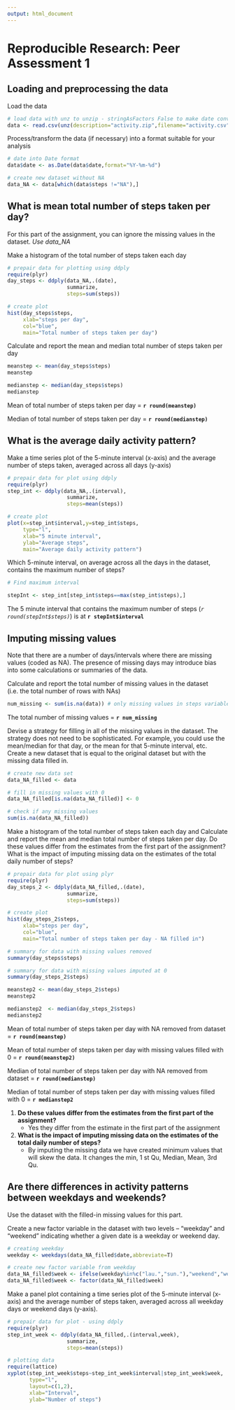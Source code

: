 ```yaml
---
output: html_document
---
```

# Reproducible Research: Peer Assessment 1

## Loading and preprocessing the data

Load the data
```r
# load data with unz to unzip - stringAsFactors False to make date conversion easier
data <- read.csv(unz(description="activity.zip",filename="activity.csv"),stringsAsFactors=F)

```

Process/transform the data (if necessary) into a format suitable for your analysis
```r
# date into Date format
data$date <- as.Date(data$date,format="%Y-%m-%d")

# create new dataset without NA 
data_NA <- data[which(data$steps !="NA"),]

```



## What is mean total number of steps taken per day?
For this part of the assignment, you can ignore the missing values in the dataset. *Use data_NA* 

Make a histogram of the total number of steps taken each day
```r
# prepair data for plotting using ddply
require(plyr)
day_steps <- ddply(data_NA,.(date),
                   summarize,
                   steps=sum(steps))

```

```r
# create plot
hist(day_steps$steps,
     xlab="steps per day",
     col="blue",
     main="Total number of steps taken per day")
```


Calculate and report the mean and median total number of steps taken per day
```r
meanstep <- mean(day_steps$steps)
meanstep

medianstep <- median(day_steps$steps)
medianstep
```

Mean of total number of steps taken per day = **`r round(meanstep)`** 

Median of total number of steps taken per day = **`r round(medianstep)`**



## What is the average daily activity pattern?

Make a time series plot of the 5-minute interval (x-axis) and the average number of steps taken, averaged across all days (y-axis)
```r
# prepair data for plot using ddply
require(plyr)
step_int <- ddply(data_NA,.(interval),
                   summarize,
                   steps=mean(steps))
```

```r
# create plot
plot(x=step_int$interval,y=step_int$steps,
     type="l",
     xlab="5 minute interval",
     ylab="Average steps",
     main="Average daily activity pattern")

```



Which 5-minute interval, on average across all the days in the dataset, contains the maximum number of steps?
```r
# Find maximum interval 

stepInt <- step_int[step_int$steps==max(step_int$steps),]
```

The 5 minute interval that contains the maximum number of steps (*`r round(stepInt$steps)`*) is at **`r stepInt$interval`**


## Imputing missing values
Note that there are a number of days/intervals where there are missing values (coded as NA). The presence of missing days may introduce bias into some calculations or summaries of the data.

Calculate and report the total number of missing values in the dataset (i.e. the total number of rows with NAs)
```r
num_missing <- sum(is.na(data)) # only missing values in steps variable

```

The total number of missing values = **`r num_missing`**

Devise a strategy for filling in all of the missing values in the dataset. The strategy does not need to be sophisticated. For example, you could use the mean/median for that day, or the mean for that 5-minute interval, etc. Create a new dataset that is equal to the original dataset but with the missing data filled in.

```r
# create new data set 
data_NA_filled <- data

# fill in missing values with 0
data_NA_filled[is.na(data_NA_filled)] <- 0

# check if any missing values
sum(is.na(data_NA_filled))

```


Make a histogram of the total number of steps taken each day and Calculate and report the mean and median total number of steps taken per day. Do these values differ from the estimates from the first part of the assignment? What is the impact of imputing missing data on the estimates of the total daily number of steps?

```r
# prepair data for plot using plyr
require(plyr)
day_steps_2 <- ddply(data_NA_filled,.(date),
                   summarize,
                   steps=sum(steps))

# create plot
hist(day_steps_2$steps,
     xlab="steps per day",
     col="blue",
     main="Total number of steps taken per day - NA filled in")

# summary for data with missing values removed
summary(day_steps$steps)

# summary for data with missing values imputed at 0
summary(day_steps_2$steps)

meanstep2 <- mean(day_steps_2$steps)
meanstep2

medianstep2  <- median(day_steps_2$steps)
medianstep2
```

Mean of total number of steps taken per day with NA removed from dataset = **`r round(meanstep)`** 

Mean of total number of steps taken per day with missing values filled with 0 = **`r round(meanstep2)`** 

Median of total number of steps taken per day with NA removed from dataset = **`r round(medianstep)`**

Median of total number of steps taken per day with missing values filled with 0 = **`r medianstep2`**



 1. **Do these values differ from the estimates from the first part of the assignment?** 
    * Yes they differ from the estimate in the first part of the assignment
    
 2. **What is the impact of imputing missing data on the estimates of the total daily number of steps?**
    * By imputing the missing data we have created minimum values that will skew the data. It changes the min, 1 st Qu, Median, Mean, 3rd Qu. 



## Are there differences in activity patterns between weekdays and weekends?
Use the dataset with the filled-in missing values for this part.

Create a new factor variable in the dataset with two levels -- "weekday" and "weekend" indicating whether a given date is a weekday or weekend day.
```r
# creating weekday
weekday <- weekdays(data_NA_filled$date,abbreviate=T)

# create new factor variable from weekday
data_NA_filled$week <- ifelse(weekday%in%c("lau.","sun."),"weekend","weekday")
data_NA_filled$week <- factor(data_NA_filled$week)
```

Make a panel plot containing a time series plot of the 5-minute interval (x-axis) and the average number of steps taken, averaged across all weekday days or weekend days (y-axis).
```r
# prepair data for plot - using ddply
require(plyr)
step_int_week <- ddply(data_NA_filled,.(interval,week),
                   summarize,
                   steps=mean(steps))

# plotting data
require(lattice)
xyplot(step_int_week$steps~step_int_week$interval|step_int_week$week,
       type="l",
       layout=c(1,2),
       xlab="Interval",
       ylab="Number of steps")

```
